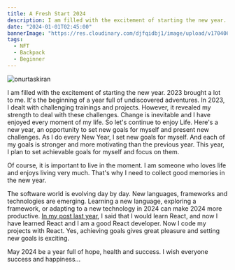 ```yaml
---
title: A Fresh Start 2024
description: I am filled with the excitement of starting the new year. 2023 brought a lot to me. It's the beginning of a year full of undiscovered adventures. In 2023...
date: "2024-01-01T02:45:00"
bannerImage: "https://res.cloudinary.com/djfqidbj1/image/upload/v1704066300/pghxsp6qqy4bllu0a4ae.jpg"
tags:
  - NFT
  - Backpack
  - Beginner
---
```


<img className="w-full rounded-xl" src="https://res.cloudinary.com/djfqidbj1/image/upload/v1704066300/pghxsp6qqy4bllu0a4ae.jpg" alt="onurtaskiran" />

I am filled with the excitement of starting the new year. 2023 brought a lot to me. It's the beginning of a year full of undiscovered adventures. In 2023, I dealt with challenging trainings and projects. However, it revealed my strength to deal with these challenges. Change is inevitable and I have enjoyed every moment of my life. So let's continue to enjoy Life. Here's a new year, an opportunity to set new goals for myself and present new challenges. As I do every New Year, I set new goals for myself. And each of my goals is stronger and more motivating than the previous year. This year, I plan to set achievable goals for myself and focus on them.

Of course, it is important to live in the moment. I am someone who loves life and enjoys living very much. That's why I need to collect good memories in the new year.

The software world is evolving day by day. New languages, frameworks and technologies are emerging. Learning a new language, exploring a framework, or adapting to a new technology in 2024 can make 2024 more productive. <a href="/posts/happy-new-year-welcome-2023">In my post last year</a>, I said that I would learn React, and now I have learned React and I am a good React developer. Now I code my projects with React. Yes, achieving goals gives great pleasure and setting new goals is exciting.

May 2024 be a year full of hope, health and success. I wish everyone success and happiness...
